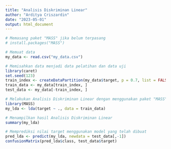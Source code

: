 ---
title: "Analisis Diskriminan Linear"
author: "Arditya Criszardin"
date: "2023-05-01"
output: html_document
---

```{r}
# Memasang paket "MASS" jika belum terpasang
# install.packages("MASS")

# Memuat data
my_data <- read.csv("my_data.csv")

# Memisahkan data menjadi data pelatihan dan data uji
library(caret)
set.seed(123)
train_index <- createDataPartition(my_data$target, p = 0.7, list = FALSE)
train_data <- my_data[train_index, ]
test_data <- my_data[-train_index, ]

# Melakukan Analisis Diskriminan Linear dengan menggunakan paket "MASS"
library(MASS)
my_lda <- lda(target ~ ., data = train_data)

# Menampilkan hasil Analisis Diskriminan Linear
summary(my_lda)

# Memprediksi nilai target menggunakan model yang telah dibuat
pred_lda <- predict(my_lda, newdata = test_data[,-1])
confusionMatrix(pred_lda$class, test_data$target)

```

